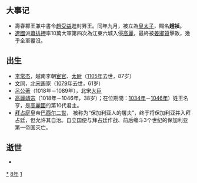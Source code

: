 {{yearTOC|1018|契丹'''[[開泰_(遼聖宗)|開泰]]七年'''；北宋'''[[天禧_(宋真宗)|天禧]]二年'''；大理'''[[明启|明启]]九年'''；越南'''[[順天_(李公蘊)|順天]]九年'''；日本'''[[寬仁|寬仁]]二年'''}}

== 大事记 ==
* 壽春郡王兼中書令[[趙禎|趙受益]]進封昇王。同年九月，被立為[[皇太子|皇太子]]，賜名'''趙禎'''。
*[[遼國|遼國]]派[[蕭排押|蕭排押]]率10萬大軍第四次為江東六城入侵[[高麗|高麗]]，最終被[[姜邯贊|姜邯贊]]擊敗，幾乎全軍覆沒。

== 出生 ==
* [[李常杰|李常杰]]，越南李朝[[宦官|宦官]]、[[太尉|太尉]]（[[1105年|1105年]]去世，87岁）
* [[文同|文同]]，[[北宋|北宋]]画家（[[1079年|1079年]]去世，61岁）
* [[呂公著|呂公著]]（1018年－1089年），北宋[[大臣|大臣]]
* [[高麗靖宗|高麗靖宗]]（1018年－1046年，38岁）；在位期間：[[1034年|1034年]]－[[1046年|1046年]]）姓王名亨，是[[高麗國|高麗國]]的第10代君主。
* [[拜占庭|拜占庭]]皇帝[[巴西尔二世|巴西尔二世]]， 被称为“保加利亚人的屠夫”，终于将保加利亚并入拜占廷，但允许其自治。自立国便与拜占廷作战、前后缠斗3个世纪的保加利亚第一帝国灭亡。

== 逝世 ==
{{Wikisource year mention}}
*

[[Category:1018年|*]]
[[Category:1010年代|8年]]
[[Category:11世纪各年|1]]